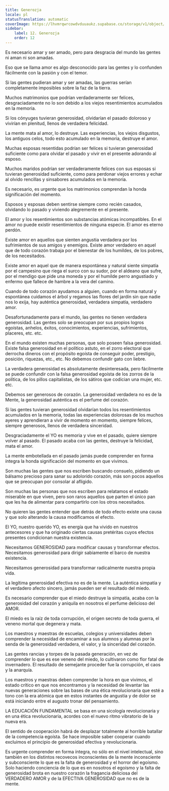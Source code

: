 ```yaml
---
title: Generozja
locale: pl
statusTranslation: automatic
coverImage: https://lhvmrqwrcowdvduuaukz.supabase.co/storage/v1/object/public/strapi-uploads/small_cover-educacion-fundamental.webp-2d51a7828a2b1309555be27f7e2a61a0.webp
sidebar:
    label: 12. Generozja
    order: 12
---
```

Es necesario amar y ser amado, pero para desgracia del mundo las gentes ni aman ni son amadas.

Eso que se llama amor es algo desconocido para las gentes y lo confunden fácilmente con la pasión y con el temor.

Si las gentes pudieran amar y ser amadas, las guerras serían completamente imposibles sobre la faz de la tierra.

Muchos matrimonios que podrían verdaderamente ser felices, desgraciadamente no lo son debido a los viejos resentimientos acumulados en la memoria.

Si los cónyuges tuvieran generosidad, olvidarían el pasado doloroso y vivirían en plenitud, llenos de verdadera felicidad.

La mente mata al amor, lo destruye. Las experiencias, los viejos disgustos, los antiguos celos, todo esto acumulado en la memoria, destruye el amor.

Muchas esposas resentidas podrían ser felices si tuvieran generosidad suficiente como para olvidar el pasado y vivir en el presente adorando al esposo.

Muchos maridos podrían ser verdaderamente felices con sus esposas si tuvieran generosidad suficiente, como para perdonar viejos errores y echar al olvido rencillas y sinsabores acumulados en la memoria.

Es necesario, es urgente que los matrimonios comprendan la honda significación del momento.

Esposos y esposas deben sentirse siempre como recién casados, olvidando lo pasado y viviendo alegremente en el presente.

El amor y los resentimientos son substancias atómicas incompatibles. En el amor no puede existir resentimientos de ninguna especie. El amor es eterno perdón.

Existe amor en aquellos que sienten angustia verdadera por los sufrimientos de sus amigos y enemigos. Existe amor verdadero en aquel que de todo corazón trabaja por el bienestar de los humildes, de los pobres, de los necesitados.

Existe amor en aquel que de manera espontánea y natural siente simpatía por el campesino que riega el surco con su sudor, por el aldeano que sufre, por el mendigo que pide una moneda y por el humilde perro angustiado y enfermo que fallece de hambre a la vera del camino.

Cuando de todo corazón ayudamos a alguien, cuando en forma natural y espontánea cuidamos el árbol y regamos las flores del jardín sin que nadie nos lo exija, hay auténtica generosidad, verdadera simpatía, verdadero amor.

Desafortunadamente para el mundo, las gentes no tienen verdadera generosidad. Las gentes solo se preocupan por sus propios logros egoístas, anhelos, éxitos, conocimientos, experiencias, sufrimientos, placeres, etc. etc.

En el mundo existen muchas personas, que solo poseen falsa generosidad. Existe falsa generosidad en el político astuto, en el zorro electoral que derrocha dineros con el propósito egoísta de conseguir poder, prestigio, posición, riquezas, etc., etc. No debemos confundir gato con liebre.

La verdadera generosidad es absolutamente desinteresada, pero fácilmente se puede confundir con la falsa generosidad egoísta de los zorros de la política, de los pillos capitalistas, de los sátiros que codician una mujer, etc. etc.

Debemos ser generosos de corazón. La generosidad verdadera no es de la Mente, la generosidad auténtica es el perfume del corazón.

Si las gentes tuvieran generosidad olvidarían todos los resentimientos acumulados en la memoria, todas las experiencias dolorosas de los muchos ayeres y aprendieran a vivir de momento en momento, siempre felices, siempre generosos, llenos de verdadera sinceridad.

Desgraciadamente el YO es memoria y vive en el pasado, quiere siempre volver al pasado. El pasado acaba con las gentes, destruye la felicidad, mata el amor.

La mente embotellada en el pasado jamás puede comprender en forma íntegra la honda significación del momento en que vivimos.

Son muchas las gentes que nos escriben buscando consuelo, pidiendo un bálsamo precioso para sanar su adolorido corazón, más son pocos aquellos que se preocupan por consolar al afligido.

Son muchas las personas que nos escriben para relatamos el estado miserable en que viven, pero son raros aquellos que parten el único pan que les ha de alimentar para compartirlo con los otros necesitados.

No quieren las gentes entender que detrás de todo efecto existe una causa y que solo alterando la causa modificamos el efecto.

El YO, nuestro querido YO, es energía que ha vivido en nuestros antecesores y que ha originado ciertas causas pretéritas cuyos efectos presentes condicionan nuestra existencia.

Necesitamos GENEROSIDAD para modificar causas y transformar efectos. Necesitamos generosidad para dirigir sabiamente el barco de nuestra existencia.

Necesitamos generosidad para transformar radicalmente nuestra propia vida.

La legítima generosidad efectiva no es de la mente. La auténtica simpatía y el verdadero afecto sincero, jamás pueden ser el resultado del miedo.

Es necesario comprender que el miedo destruye la simpatía, acaba con la generosidad del corazón y aniquila en nosotros el perfume delicioso del AMOR.

El miedo es la raíz de toda corrupción, el origen secreto de toda guerra, el veneno mortal que degenera y mata.

Los maestros y maestras de escuelas, colegios y universidades deben comprender la necesidad de encaminar a sus alumnos y alumnas por la senda de la generosidad verdadera, el valor, y la sinceridad del corazón.

Las gentes rancias y torpes de la pasada generación, en vez de comprender lo que es ese veneno del miedo, lo cultivaron como flor fatal de invernadero. El resultado de semejante proceder fue la corrupción, el caos y la anarquía.

Los maestros y maestras deben comprender la hora en que vivimos, el estado crítico en que nos encontramos y la necesidad de levantar las nuevas generaciones sobre las bases de una ética revolucionaria que esté a tono con la era atómica que en estos instantes de angustia y de dolor se está iniciando entre el augusto tronar del pensamiento.

LA EDUCACIÓN FUNDAMENTAL se basa en una sicología revolucionaria y en una ética revolucionaria, acordes con el nuevo ritmo vibratorio de la nueva era.

El sentido de cooperación habrá de desplazar totalmente al horrible batallar de la competencia egoísta. Se hace imposible saber cooperar cuando excluimos el principio de generosidad efectiva y revolucionaria.

Es urgente comprender en forma íntegra, no sólo en el nivel intelectual, sino también en los distintos recovecos inconscientes de la mente inconsciente y subconsciente lo que es la falta de generosidad y el horror del egoísmo. Solo haciendo conciencia de lo que es en nosotros el egoísmo y la falta de generosidad brota en nuestro corazón la fragancia deliciosa del VERDADERO AMOR y de la EFECTIVA GENEROSIDAD que no es de la mente.
